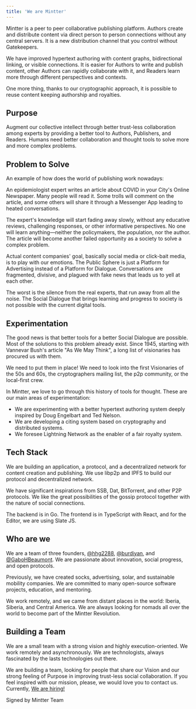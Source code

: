 ```yaml
---
title: 'We are Mintter'
---
```

Mintter is a peer to peer collaborative publishing platform. Authors create and distribute content via direct person to person connections without any central servers. It is a new distribution channel that you control without Gatekeepers.

We have improved hypertext authoring with content graphs, bidirectional linking, or visible connections. It is easier for Authors to write and publish content, other Authors can rapidly collaborate with it, and Readers learn more through different perspectives and contexts.

One more thing, thanks to our cryptographic approach, it is possible to reuse content keeping authorship and royalties.

## Purpose

Augment our collective intellect through better trust-less collaboration among experts by providing a better tool to Authors, Publishers, and Readers. Humans need better collaboration and thought tools to solve more and more complex problems.

## Problem to Solve

An example of how does the world of publishing work nowadays:

An epidemiologist expert writes an article about COVID in your City's Online Newspaper. Many people will read it. Some trolls will comment on the article, and some others will share it through a Messenger App leading to heated conversations.

The expert's knowledge will start fading away slowly, without any educative reviews, challenging responses, or other informative perspectives. No one will learn anything—neither the policymakers, the population, nor the author. The article will become another failed opportunity as a society to solve a complex problem.

Actual content companies' goal, basically social media or click-bait media, is to play with our emotions. The Public Sphere is just a Platform for Advertising instead of a Platform for Dialogue. Conversations are fragmented, divisive, and plagued with fake news that leads us to yell at each other.

The worst is the silence from the real experts, that run away from all the noise. The Social Dialogue that brings learning and progress to society is not possible with the current digital tools.

## Experimentation

The good news is that better tools for a better Social Dialogue are possible. Most of the solutions to this problem already exist. Since 1945, starting with Vannevar Bush's article "As We May Think", a long list of visionaries has procured us with them.

We need to put them in place! We need to look into the first Visionaries of the 50s and 60s, the cryptographers mailing list, the p2p community, or the local-first crew.

In Mintter, we love to go through this history of tools for thought. These are our main areas of experimentation:

- We are experimenting with a better hypertext authoring system deeply inspired by Doug Engelbart and Ted Nelson.
- We are developing a citing system based on cryptography and distributed systems.
- We foresee Lightning Network as the enabler of a fair royalty system.

## Tech Stack

We are building an application, a protocol, and a decentralized network for content creation and publishing. We use libp2p and IPFS to build our protocol and decentralized network. 

We have significant inspirations from SSB, Dat, BitTorrent, and other P2P protocols. We like the great possibilities of the gossip protocol together with the nature of social connections.

The backend is in Go. The frontend is in TypeScript with React, and for the Editor, we are using Slate JS.

## Who are we
We are a team of three founders, [@hhg2288](), [@burdiyan](), and [@GaboHBeaumont](). We are passionate about innovation, social progress, and open protocols.

Previously, we have created socks, advertising, solar, and sustainable mobility companies. We are committed to many open-source software projects, education, and mentoring.

We work remotely, and we came from distant places in the world: Iberia, Siberia, and Central America. We are always looking for nomads all over the world to become part of the Mintter Revolution. 

## Building a Team
We are a small team with a strong vision and highly execution-oriented. We work remotely and asynchronously. We are technologists, always fascinated by the lasts technologies out there.

We are building a team, looking for people that share our Vision and our strong feeling of Purpose in improving trust-less social collaboration. If you feel inspired with our mission, please, we would love you to contact us. Currently, [We are hiring!](/hiring) 

Signed by Mintter Team